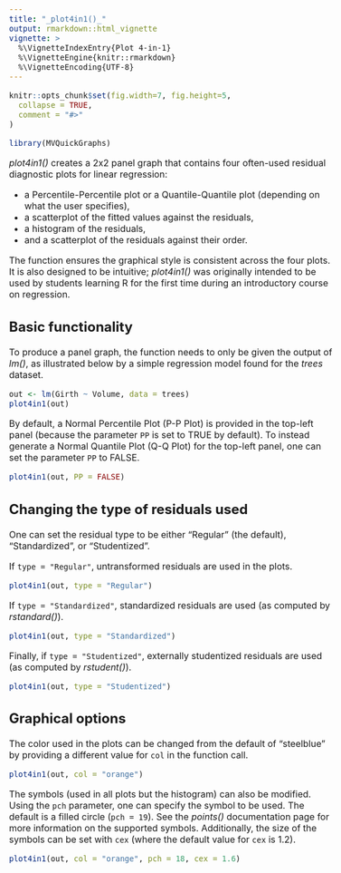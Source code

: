 ```yaml
---
title: "_plot4in1()_"
output: rmarkdown::html_vignette
vignette: >
  %\VignetteIndexEntry{Plot 4-in-1}
  %\VignetteEngine{knitr::rmarkdown}
  %\VignetteEncoding{UTF-8}
---
```


<style type="text/css">
  body{
  font-size: 12pt;
}
</style>

```r
knitr::opts_chunk$set(fig.width=7, fig.height=5,
  collapse = TRUE,
  comment = "#>"
)
```

```r
library(MVQuickGraphs)
```

_plot4in1()_ creates a 2x2 panel graph that contains four often-used residual diagnostic plots for linear regression:

- a Percentile-Percentile plot or a Quantile-Quantile plot (depending on what the user specifies),
- a scatterplot of the fitted values against the residuals,
- a histogram of the residuals,
- and a scatterplot of the residuals against their order.

The function ensures the graphical style is consistent across the four plots. It is also designed to be intuitive; _plot4in1()_ was originally intended to be used by students learning R for the first time during an introductory course on regression.

## Basic functionality

To produce a panel graph, the function needs to only be given the output of _lm()_, as illustrated below by a simple regression model found for the _trees_ dataset.

```r
out <- lm(Girth ~ Volume, data = trees)
plot4in1(out)
```

By default, a Normal Percentile Plot (P-P Plot) is provided in the top-left panel (because the parameter `PP` is set to TRUE by default). To instead generate a Normal Quantile Plot (Q-Q Plot) for the top-left panel, one can set the parameter `PP` to FALSE.

```r
plot4in1(out, PP = FALSE)
```

## Changing the type of residuals used

One can set the residual type to be either "Regular" (the default), "Standardized", or "Studentized". 

If `type = "Regular"`, untransformed residuals are used in the plots.

```r
plot4in1(out, type = "Regular")
```

If `type = "Standardized"`, standardized residuals are used (as computed by _rstandard()_).

```r
plot4in1(out, type = "Standardized")
```

Finally, if `type = "Studentized"`, externally studentized residuals are used (as computed by _rstudent()_).

```r
plot4in1(out, type = "Studentized")
```

## Graphical options

The color used in the plots can be changed from the default of "steelblue" by providing a different value for `col` in the function call.

```r
plot4in1(out, col = "orange")
```

The symbols (used in all plots but the histogram) can also be modified. Using the `pch` parameter, one can specify the symbol to be used. The default is a filled circle (`pch = 19`). See the _points()_ documentation page for more information on the supported symbols. Additionally, the size of the symbols can be set with `cex` (where the default value for `cex` is 1.2).

```r
plot4in1(out, col = "orange", pch = 18, cex = 1.6)
```

